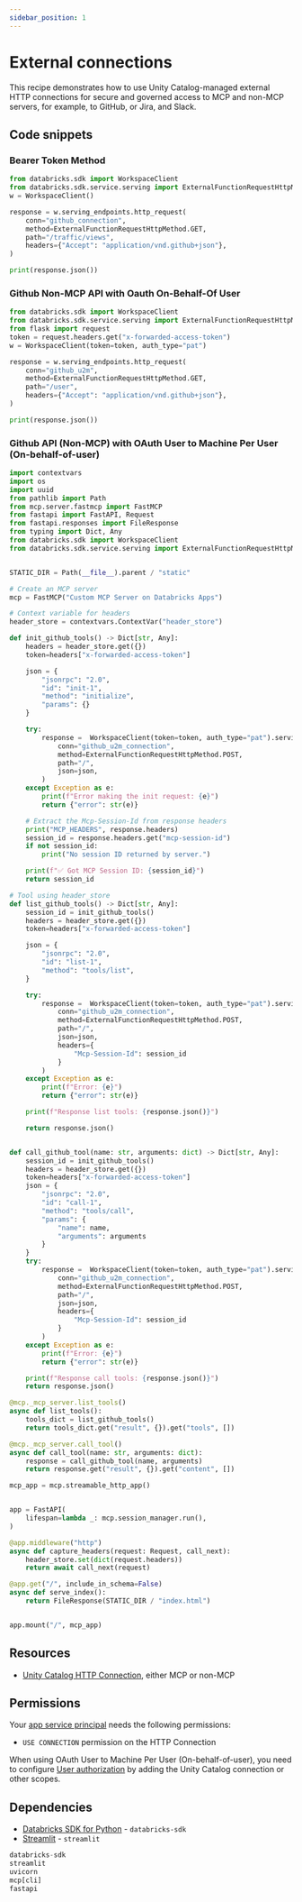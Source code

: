 ```yaml
---
sidebar_position: 1
---
```


# External connections

This recipe demonstrates how to use Unity Catalog-managed external HTTP connections for secure and governed access to MCP and non-MCP servers, for example, to GitHub, or Jira, and Slack.

## Code snippets

### Bearer Token Method

```python title="app.py"
from databricks.sdk import WorkspaceClient
from databricks.sdk.service.serving import ExternalFunctionRequestHttpMethod
w = WorkspaceClient()

response = w.serving_endpoints.http_request(
    conn="github_connection",
    method=ExternalFunctionRequestHttpMethod.GET,
    path="/traffic/views",
    headers={"Accept": "application/vnd.github+json"},
)

print(response.json())
```

### Github Non-MCP API with Oauth On-Behalf-Of User

```python title="app.py"
from databricks.sdk import WorkspaceClient
from databricks.sdk.service.serving import ExternalFunctionRequestHttpMethod
from flask import request
token = request.headers.get("x-forwarded-access-token")
w = WorkspaceClient(token=token, auth_type="pat")

response = w.serving_endpoints.http_request(
    conn="github_u2m",
    method=ExternalFunctionRequestHttpMethod.GET,
    path="/user",
    headers={"Accept": "application/vnd.github+json"},
)

print(response.json())
```

### Github API (Non-MCP) with OAuth User to Machine Per User (On-behalf-of-user)

```python title="app.py"
import contextvars
import os
import uuid
from pathlib import Path
from mcp.server.fastmcp import FastMCP
from fastapi import FastAPI, Request
from fastapi.responses import FileResponse
from typing import Dict, Any
from databricks.sdk import WorkspaceClient
from databricks.sdk.service.serving import ExternalFunctionRequestHttpMethod


STATIC_DIR = Path(__file__).parent / "static"

# Create an MCP server
mcp = FastMCP("Custom MCP Server on Databricks Apps")

# Context variable for headers
header_store = contextvars.ContextVar("header_store")

def init_github_tools() -> Dict[str, Any]:
    headers = header_store.get({})
    token=headers["x-forwarded-access-token"]

    json = {
        "jsonrpc": "2.0",
        "id": "init-1",
        "method": "initialize",
        "params": {}
    }

    try:
        response =  WorkspaceClient(token=token, auth_type="pat").serving_endpoints.http_request(
            conn="github_u2m_connection",
            method=ExternalFunctionRequestHttpMethod.POST,
            path="/",
            json=json,
        )
    except Exception as e:
        print(f"Error making the init request: {e}")
        return {"error": str(e)}

    # Extract the Mcp-Session-Id from response headers
    print("MCP_HEADERS", response.headers)
    session_id = response.headers.get("mcp-session-id")
    if not session_id:
        print("No session ID returned by server.")

    print(f"✅ Got MCP Session ID: {session_id}")
    return session_id

# Tool using header_store
def list_github_tools() -> Dict[str, Any]:
    session_id = init_github_tools()
    headers = header_store.get({})
    token=headers["x-forwarded-access-token"]

    json = {
        "jsonrpc": "2.0",
        "id": "list-1",
        "method": "tools/list",
    }

    try:
        response =  WorkspaceClient(token=token, auth_type="pat").serving_endpoints.http_request(
            conn="github_u2m_connection",
            method=ExternalFunctionRequestHttpMethod.POST,
            path="/",
            json=json,
            headers={
                "Mcp-Session-Id": session_id
            }
        )
    except Exception as e:
        print(f"Error: {e}")
        return {"error": str(e)}

    print(f"Response list tools: {response.json()}")

    return response.json()


def call_github_tool(name: str, arguments: dict) -> Dict[str, Any]:
    session_id = init_github_tools()
    headers = header_store.get({})
    token=headers["x-forwarded-access-token"]
    json = {
        "jsonrpc": "2.0",
        "id": "call-1",
        "method": "tools/call",
        "params": {
            "name": name,
            "arguments": arguments
        }
    }
    try:
        response =  WorkspaceClient(token=token, auth_type="pat").serving_endpoints.http_request(
            conn="github_u2m_connection",
            method=ExternalFunctionRequestHttpMethod.POST,
            path="/",
            json=json,
            headers={
                "Mcp-Session-Id": session_id
            }
        )
    except Exception as e:
        print(f"Error: {e}")
        return {"error": str(e)}

    print(f"Response call tools: {response.json()}")
    return response.json()

@mcp._mcp_server.list_tools()
async def list_tools():
    tools_dict = list_github_tools()
    return tools_dict.get("result", {}).get("tools", [])

@mcp._mcp_server.call_tool()
async def call_tool(name: str, arguments: dict):
    response = call_github_tool(name, arguments)
    return response.get("result", {}).get("content", [])

mcp_app = mcp.streamable_http_app()


app = FastAPI(
    lifespan=lambda _: mcp.session_manager.run(),
)

@app.middleware("http")
async def capture_headers(request: Request, call_next):
    header_store.set(dict(request.headers))
    return await call_next(request)

@app.get("/", include_in_schema=False)
async def serve_index():
    return FileResponse(STATIC_DIR / "index.html")


app.mount("/", mcp_app)
```

## Resources

- [Unity Catalog HTTP Connection](https://docs.databricks.com/aws/en/query-federation/http), either MCP or non-MCP

## Permissions

Your [app service principal](https://docs.databricks.com/aws/en/dev-tools/databricks-apps/#how-does-databricks-apps-manage-authorization) needs the following permissions:

- `USE CONNECTION` permission on the HTTP Connection

When using OAuth User to Machine Per User (On-behalf-of-user), you need to configure [User authorization](https://docs.databricks.com/aws/en/dev-tools/databricks-apps/auth#user-authorization) by adding the Unity Catalog connection or other scopes.

## Dependencies

- [Databricks SDK for Python](https://pypi.org/project/databricks-sdk/) - `databricks-sdk`
- [Streamlit](https://pypi.org/project/streamlit/) - `streamlit`

```python title="requirements.txt"
databricks-sdk
streamlit
uvicorn
mcp[cli]
fastapi
```
